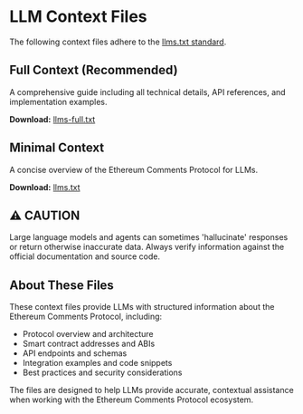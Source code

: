 # LLM Context Files

The following context files adhere to the [llms.txt standard](https://llmstxt.org/).

## Full Context (Recommended)

A comprehensive guide including all technical details, API references, and implementation examples.

**Download:** [llms-full.txt](https://docs.ethcomments.xyz/llms-full.txt)

## Minimal Context

A concise overview of the Ethereum Comments Protocol for LLMs.

**Download:** [llms.txt](https://docs.ethcomments.xyz/llms.txt)

## ⚠️ CAUTION

Large language models and agents can sometimes 'hallucinate' responses or return otherwise inaccurate data. Always verify information against the official documentation and source code.

## About These Files

These context files provide LLMs with structured information about the Ethereum Comments Protocol, including:

- Protocol overview and architecture
- Smart contract addresses and ABIs
- API endpoints and schemas
- Integration examples and code snippets
- Best practices and security considerations

The files are designed to help LLMs provide accurate, contextual assistance when working with the Ethereum Comments Protocol ecosystem.
